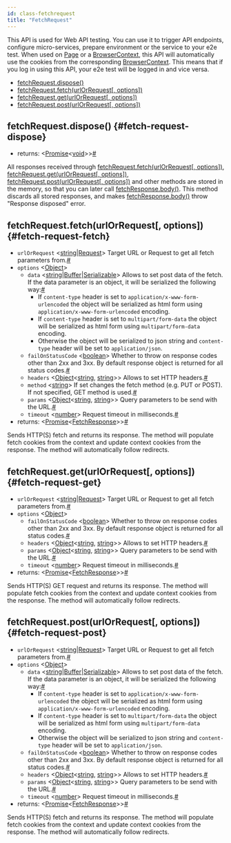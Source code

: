 ```yaml
---
id: class-fetchrequest
title: "FetchRequest"
---
```


This API is used for Web API testing. You can use it to trigger API endpoints, configure micro-services, prepare environment or the service to your e2e test. When used on [Page] or a [BrowserContext], this API will automatically use the cookies from the corresponding [BrowserContext]. This means that if you log in using this API, your e2e test will be logged in and vice versa.


- [fetchRequest.dispose()](./api/class-fetchrequest.mdx#fetch-request-dispose)
- [fetchRequest.fetch(urlOrRequest[, options])](./api/class-fetchrequest.mdx#fetch-request-fetch)
- [fetchRequest.get(urlOrRequest[, options])](./api/class-fetchrequest.mdx#fetch-request-get)
- [fetchRequest.post(urlOrRequest[, options])](./api/class-fetchrequest.mdx#fetch-request-post)

## fetchRequest.dispose() {#fetch-request-dispose}
- returns:<a aria-hidden="true" tabindex="-1" class="list-anchor-link" id="fetch-request-dispose-return"/> &#60;[Promise]<[void]>&#62;<a href="#fetch-request-dispose-return" class="list-anchor">#</a>

All responses received through [fetchRequest.fetch(urlOrRequest[, options])](./api/class-fetchrequest.mdx#fetch-request-fetch), [fetchRequest.get(urlOrRequest[, options])](./api/class-fetchrequest.mdx#fetch-request-get), [fetchRequest.post(urlOrRequest[, options])](./api/class-fetchrequest.mdx#fetch-request-post) and other methods are stored in the memory, so that you can later call [fetchResponse.body()](./api/class-fetchresponse.mdx#fetch-response-body). This method discards all stored responses, and makes [fetchResponse.body()](./api/class-fetchresponse.mdx#fetch-response-body) throw "Response disposed" error.

## fetchRequest.fetch(urlOrRequest[, options]) {#fetch-request-fetch}
- `urlOrRequest`<a aria-hidden="true" tabindex="-1" class="list-anchor-link" id="fetch-request-fetch-option-url-or-request"/> &#60;[string]|[Request]&#62; Target URL or Request to get all fetch parameters from.<a href="#fetch-request-fetch-option-url-or-request" class="list-anchor">#</a>
- `options` &#60;[Object]&#62;
  - `data`<a aria-hidden="true" tabindex="-1" class="list-anchor-link" id="fetch-request-fetch-option-data"/> &#60;[string]|[Buffer]|[Serializable]&#62; Allows to set post data of the fetch. If the data parameter is an object, it will be serialized the following way:<a href="#fetch-request-fetch-option-data" class="list-anchor">#</a>
    * If `content-type` header is set to `application/x-www-form-urlencoded` the object will be serialized as html form using `application/x-www-form-urlencoded` encoding.
    * If `content-type` header is set to `multipart/form-data` the object will be serialized as html form using `multipart/form-data` encoding.
    * Otherwise the object will be serialized to json string and `content-type` header will be set to `application/json`.
  - `failOnStatusCode`<a aria-hidden="true" tabindex="-1" class="list-anchor-link" id="fetch-request-fetch-option-fail-on-status-code"/> &#60;[boolean]&#62; Whether to throw on response codes other than 2xx and 3xx. By default response object is returned for all status codes.<a href="#fetch-request-fetch-option-fail-on-status-code" class="list-anchor">#</a>
  - `headers`<a aria-hidden="true" tabindex="-1" class="list-anchor-link" id="fetch-request-fetch-option-headers"/> &#60;[Object]<[string], [string]>&#62; Allows to set HTTP headers.<a href="#fetch-request-fetch-option-headers" class="list-anchor">#</a>
  - `method`<a aria-hidden="true" tabindex="-1" class="list-anchor-link" id="fetch-request-fetch-option-method"/> &#60;[string]&#62; If set changes the fetch method (e.g. PUT or POST). If not specified, GET method is used.<a href="#fetch-request-fetch-option-method" class="list-anchor">#</a>
  - `params`<a aria-hidden="true" tabindex="-1" class="list-anchor-link" id="fetch-request-fetch-option-params"/> &#60;[Object]<[string], [string]>&#62; Query parameters to be send with the URL.<a href="#fetch-request-fetch-option-params" class="list-anchor">#</a>
  - `timeout`<a aria-hidden="true" tabindex="-1" class="list-anchor-link" id="fetch-request-fetch-option-timeout"/> &#60;[number]&#62; Request timeout in milliseconds.<a href="#fetch-request-fetch-option-timeout" class="list-anchor">#</a>
- returns:<a aria-hidden="true" tabindex="-1" class="list-anchor-link" id="fetch-request-fetch-return"/> &#60;[Promise]<[FetchResponse]>&#62;<a href="#fetch-request-fetch-return" class="list-anchor">#</a>

Sends HTTP(S) fetch and returns its response. The method will populate fetch cookies from the context and update context cookies from the response. The method will automatically follow redirects.

## fetchRequest.get(urlOrRequest[, options]) {#fetch-request-get}
- `urlOrRequest`<a aria-hidden="true" tabindex="-1" class="list-anchor-link" id="fetch-request-get-option-url-or-request"/> &#60;[string]|[Request]&#62; Target URL or Request to get all fetch parameters from.<a href="#fetch-request-get-option-url-or-request" class="list-anchor">#</a>
- `options` &#60;[Object]&#62;
  - `failOnStatusCode`<a aria-hidden="true" tabindex="-1" class="list-anchor-link" id="fetch-request-get-option-fail-on-status-code"/> &#60;[boolean]&#62; Whether to throw on response codes other than 2xx and 3xx. By default response object is returned for all status codes.<a href="#fetch-request-get-option-fail-on-status-code" class="list-anchor">#</a>
  - `headers`<a aria-hidden="true" tabindex="-1" class="list-anchor-link" id="fetch-request-get-option-headers"/> &#60;[Object]<[string], [string]>&#62; Allows to set HTTP headers.<a href="#fetch-request-get-option-headers" class="list-anchor">#</a>
  - `params`<a aria-hidden="true" tabindex="-1" class="list-anchor-link" id="fetch-request-get-option-params"/> &#60;[Object]<[string], [string]>&#62; Query parameters to be send with the URL.<a href="#fetch-request-get-option-params" class="list-anchor">#</a>
  - `timeout`<a aria-hidden="true" tabindex="-1" class="list-anchor-link" id="fetch-request-get-option-timeout"/> &#60;[number]&#62; Request timeout in milliseconds.<a href="#fetch-request-get-option-timeout" class="list-anchor">#</a>
- returns:<a aria-hidden="true" tabindex="-1" class="list-anchor-link" id="fetch-request-get-return"/> &#60;[Promise]<[FetchResponse]>&#62;<a href="#fetch-request-get-return" class="list-anchor">#</a>

Sends HTTP(S) GET request and returns its response. The method will populate fetch cookies from the context and update context cookies from the response. The method will automatically follow redirects.

## fetchRequest.post(urlOrRequest[, options]) {#fetch-request-post}
- `urlOrRequest`<a aria-hidden="true" tabindex="-1" class="list-anchor-link" id="fetch-request-post-option-url-or-request"/> &#60;[string]|[Request]&#62; Target URL or Request to get all fetch parameters from.<a href="#fetch-request-post-option-url-or-request" class="list-anchor">#</a>
- `options` &#60;[Object]&#62;
  - `data`<a aria-hidden="true" tabindex="-1" class="list-anchor-link" id="fetch-request-post-option-data"/> &#60;[string]|[Buffer]|[Serializable]&#62; Allows to set post data of the fetch. If the data parameter is an object, it will be serialized the following way:<a href="#fetch-request-post-option-data" class="list-anchor">#</a>
    * If `content-type` header is set to `application/x-www-form-urlencoded` the object will be serialized as html form using `application/x-www-form-urlencoded` encoding.
    * If `content-type` header is set to `multipart/form-data` the object will be serialized as html form using `multipart/form-data` encoding.
    * Otherwise the object will be serialized to json string and `content-type` header will be set to `application/json`.
  - `failOnStatusCode`<a aria-hidden="true" tabindex="-1" class="list-anchor-link" id="fetch-request-post-option-fail-on-status-code"/> &#60;[boolean]&#62; Whether to throw on response codes other than 2xx and 3xx. By default response object is returned for all status codes.<a href="#fetch-request-post-option-fail-on-status-code" class="list-anchor">#</a>
  - `headers`<a aria-hidden="true" tabindex="-1" class="list-anchor-link" id="fetch-request-post-option-headers"/> &#60;[Object]<[string], [string]>&#62; Allows to set HTTP headers.<a href="#fetch-request-post-option-headers" class="list-anchor">#</a>
  - `params`<a aria-hidden="true" tabindex="-1" class="list-anchor-link" id="fetch-request-post-option-params"/> &#60;[Object]<[string], [string]>&#62; Query parameters to be send with the URL.<a href="#fetch-request-post-option-params" class="list-anchor">#</a>
  - `timeout`<a aria-hidden="true" tabindex="-1" class="list-anchor-link" id="fetch-request-post-option-timeout"/> &#60;[number]&#62; Request timeout in milliseconds.<a href="#fetch-request-post-option-timeout" class="list-anchor">#</a>
- returns:<a aria-hidden="true" tabindex="-1" class="list-anchor-link" id="fetch-request-post-return"/> &#60;[Promise]<[FetchResponse]>&#62;<a href="#fetch-request-post-return" class="list-anchor">#</a>

Sends HTTP(S) fetch and returns its response. The method will populate fetch cookies from the context and update context cookies from the response. The method will automatically follow redirects.

[Accessibility]: ./api/class-accessibility.mdx "Accessibility"
[Android]: ./api/class-android.mdx "Android"
[AndroidDevice]: ./api/class-androiddevice.mdx "AndroidDevice"
[AndroidInput]: ./api/class-androidinput.mdx "AndroidInput"
[AndroidSocket]: ./api/class-androidsocket.mdx "AndroidSocket"
[AndroidWebView]: ./api/class-androidwebview.mdx "AndroidWebView"
[Browser]: ./api/class-browser.mdx "Browser"
[BrowserContext]: ./api/class-browsercontext.mdx "BrowserContext"
[BrowserServer]: ./api/class-browserserver.mdx "BrowserServer"
[BrowserType]: ./api/class-browsertype.mdx "BrowserType"
[CDPSession]: ./api/class-cdpsession.mdx "CDPSession"
[ConsoleMessage]: ./api/class-consolemessage.mdx "ConsoleMessage"
[Coverage]: ./api/class-coverage.mdx "Coverage"
[Dialog]: ./api/class-dialog.mdx "Dialog"
[Download]: ./api/class-download.mdx "Download"
[Electron]: ./api/class-electron.mdx "Electron"
[ElectronApplication]: ./api/class-electronapplication.mdx "ElectronApplication"
[ElementHandle]: ./api/class-elementhandle.mdx "ElementHandle"
[FetchRequest]: ./api/class-fetchrequest.mdx "FetchRequest"
[FetchResponse]: ./api/class-fetchresponse.mdx "FetchResponse"
[FileChooser]: ./api/class-filechooser.mdx "FileChooser"
[Frame]: ./api/class-frame.mdx "Frame"
[JSHandle]: ./api/class-jshandle.mdx "JSHandle"
[Keyboard]: ./api/class-keyboard.mdx "Keyboard"
[Locator]: ./api/class-locator.mdx "Locator"
[Logger]: ./api/class-logger.mdx "Logger"
[Mouse]: ./api/class-mouse.mdx "Mouse"
[Page]: ./api/class-page.mdx "Page"
[Playwright]: ./api/class-playwright.mdx "Playwright"
[Request]: ./api/class-request.mdx "Request"
[Response]: ./api/class-response.mdx "Response"
[Route]: ./api/class-route.mdx "Route"
[Selectors]: ./api/class-selectors.mdx "Selectors"
[TimeoutError]: ./api/class-timeouterror.mdx "TimeoutError"
[Touchscreen]: ./api/class-touchscreen.mdx "Touchscreen"
[Tracing]: ./api/class-tracing.mdx "Tracing"
[Video]: ./api/class-video.mdx "Video"
[WebSocket]: ./api/class-websocket.mdx "WebSocket"
[Worker]: ./api/class-worker.mdx "Worker"
[Fixtures]: ./api/class-fixtures.mdx "Fixtures"
[Test]: ./api/class-test.mdx "Test"
[TestConfig]: ./api/class-testconfig.mdx "TestConfig"
[TestError]: ./api/class-testerror.mdx "TestError"
[TestInfo]: ./api/class-testinfo.mdx "TestInfo"
[TestOptions]: ./api/class-testoptions.mdx "TestOptions"
[TestProject]: ./api/class-testproject.mdx "TestProject"
[WorkerInfo]: ./api/class-workerinfo.mdx "WorkerInfo"
[Location]: ./api/class-location.mdx "Location"
[Reporter]: ./api/class-reporter.mdx "Reporter"
[Suite]: ./api/class-suite.mdx "Suite"
[TestCase]: ./api/class-testcase.mdx "TestCase"
[TestResult]: ./api/class-testresult.mdx "TestResult"
[TestStep]: ./api/class-teststep.mdx "TestStep"
[Element]: https://developer.mozilla.org/en-US/docs/Web/API/element "Element"
[EvaluationArgument]: ./core-concepts.mdx#evaluation-argument "EvaluationArgument"
[Promise]: https://developer.mozilla.org/en-US/docs/Web/JavaScript/Reference/Global_Objects/Promise "Promise"
[iterator]: https://developer.mozilla.org/en-US/docs/Web/JavaScript/Reference/Iteration_protocols "Iterator"
[origin]: https://developer.mozilla.org/en-US/docs/Glossary/Origin "Origin"
[selector]: https://developer.mozilla.org/en-US/docs/Web/CSS/CSS_Selectors "selector"
[Serializable]: https://developer.mozilla.org/en-US/docs/Web/JavaScript/Reference/Global_Objects/JSON/stringify#Description "Serializable"
[UIEvent.detail]: https://developer.mozilla.org/en-US/docs/Web/API/UIEvent/detail "UIEvent.detail"
[UnixTime]: https://en.wikipedia.org/wiki/Unix_time "Unix Time"
[xpath]: https://developer.mozilla.org/en-US/docs/Web/XPath "xpath"

[Array]: https://developer.mozilla.org/en-US/docs/Web/JavaScript/Reference/Global_Objects/Array "Array"
[boolean]: https://developer.mozilla.org/en-US/docs/Web/JavaScript/Data_structures#Boolean_type "Boolean"
[Buffer]: https://nodejs.org/api/buffer.html#buffer_class_buffer "Buffer"
[ChildProcess]: https://nodejs.org/api/child_process.html "ChildProcess"
[Error]: https://nodejs.org/api/errors.html#errors_class_error "Error"
[EventEmitter]: https://nodejs.org/api/events.html#events_class_eventemitter "EventEmitter"
[function]: https://developer.mozilla.org/en-US/docs/Web/JavaScript/Reference/Global_Objects/Function "Function"
[Map]: https://developer.mozilla.org/en-US/docs/Web/JavaScript/Reference/Global_Objects/Map "Map"
[null]: https://developer.mozilla.org/en-US/docs/Web/JavaScript/Reference/Global_Objects/null "null"
[number]: https://developer.mozilla.org/en-US/docs/Web/JavaScript/Data_structures#Number_type "Number"
[Object]: https://developer.mozilla.org/en-US/docs/Web/JavaScript/Reference/Global_Objects/Object "Object"
[Promise]: https://developer.mozilla.org/en-US/docs/Web/JavaScript/Reference/Global_Objects/Promise "Promise"
[Readable]: https://nodejs.org/api/stream.html#stream_class_stream_readable "Readable"
[RegExp]: https://developer.mozilla.org/en-US/docs/Web/JavaScript/Reference/Global_Objects/RegExp "RegExp"
[string]: https://developer.mozilla.org/en-US/docs/Web/JavaScript/Data_structures#String_type "string"
[void]: https://developer.mozilla.org/en-US/docs/Web/JavaScript/Reference/Global_Objects/undefined "void"
[URL]: https://nodejs.org/api/url.html "URL"

[all available image tags]: https://mcr.microsoft.com/v2/playwright/tags/list "all available image tags"
[Docker Hub]: https://hub.docker.com/_/microsoft-playwright "Docker Hub"
[Dockerfile.focal]: https://github.com/microsoft/playwright/blob/master/utils/docker/Dockerfile.focal "Dockerfile.focal"
